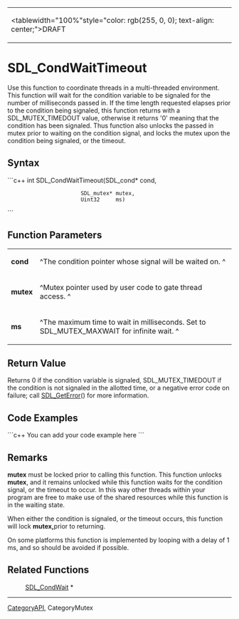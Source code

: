 <!-- pragma section-numbers off -->
<!-- pragma disable-camelcase -->
{|
|<tablewidth="100%"style="color: rgb(255, 0, 0); text-align: center;">DRAFT 
|}


= SDL_CondWaitTimeout =
Use this function to coordinate threads in a multi-threaded environment. This function will wait for the condition variable to be signaled for the number of milliseconds passed in. If the time length requested elapses prior to the condition being signaled, this function returns with a SDL_MUTEX_TIMEDOUT value, otherwise it returns '0' meaning that the condition has been signaled. Thus function also unlocks the passed in mutex prior to waiting on the condition signal, and locks the mutex upon the condition being signaled, or the timeout.


== Syntax ==
```c++
int SDL_CondWaitTimeout(SDL_cond*  cond,
                        SDL_mutex* mutex,
                        Uint32     ms)
```
== Function Parameters ==
{|
|'''cond''' 
|^The condition pointer whose signal will be waited on. ^ 
|-
|'''mutex''' 
|^Mutex pointer used by user code to gate thread access. ^ 
|-
|'''ms''' 
|^The maximum time to wait in milliseconds. Set to SDL_MUTEX_MAXWAIT for infinite wait. ^ 
|}


== Return Value ==
Returns 0 if the condition variable is signaled, SDL_MUTEX_TIMEDOUT if the condition is not signaled in the allotted time, or a negative error code on failure; call [[SDL_GetError]]() for more information.

== Code Examples ==
```c++
You can add your code example here
```
== Remarks ==
'''mutex''' must be locked prior to calling this function. This function unlocks '''mutex''', and it remains unlocked while this function waits for the condition signal, or the timeout to occur. In this way other threads within your program are free to make use of the shared resources while this function is in the waiting state.

When either the condition is signaled, or the timeout occurs, this function will lock '''mutex, '''prior to returning.

On some platforms this function is implemented by looping with a delay of 1 ms, and so should be avoided if possible.

== Related Functions ==
: [[SDL_CondWait]] *

----
[[CategoryAPI]], CategoryMutex
